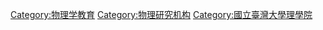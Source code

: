{{cat more|國立臺灣大學物理學系}}
[[Category:物理学教育|Category:物理学教育]]
[[Category:物理研究机构|Category:物理研究机构]]
[[Category:國立臺灣大學理學院|Category:國立臺灣大學理學院]]